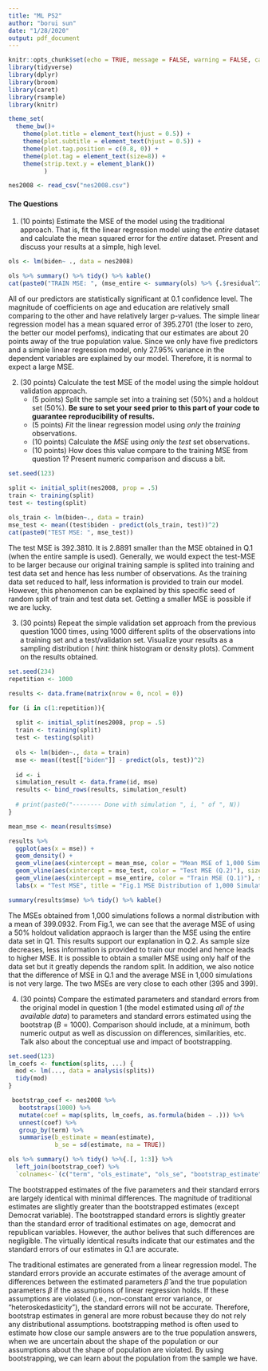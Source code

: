 ```yaml
---
title: "ML PS2"
author: "borui sun"
date: "1/28/2020"
output: pdf_document
---
```


```r
knitr::opts_chunk$set(echo = TRUE, message = FALSE, warning = FALSE, cache = TRUE)
library(tidyverse)
library(dplyr)
library(broom)
library(caret)
library(rsample)
library(knitr)

theme_set(
  theme_bw()+
    theme(plot.title = element_text(hjust = 0.5)) +
    theme(plot.subtitle = element_text(hjust = 0.5)) +
    theme(plot.tag.position = c(0.8, 0)) +
    theme(plot.tag = element_text(size=8)) +
    theme(strip.text.y = element_blank())
          )

nes2008 <- read_csv("nes2008.csv")
```


#### The Questions

1. (10 points) Estimate the MSE of the model using the traditional approach. That is, fit the linear regression model using the _entire_ dataset and calculate the mean squared error for the _entire_ dataset. Present and discuss your results at a simple, high level.

```r
ols <- lm(biden~ ., data = nes2008)

ols %>% summary() %>% tidy() %>% kable()
cat(paste0("TRAIN MSE: ", (mse_entire <- summary(ols) %>% {.$residual^2} %>% mean())))
```

All of our predictors are statistically significant at 0.1 confidence level. The magnitude of coefficients on age and education are relatively small comparing to the other and have relatively larger p-values. The simple linear regression model has a mean squared error of 395.2701 (the loser to zero, the better our model perfoms), indicating that our estimates are about 20 points away of the true population value. Since we only have five predictors and a simple linear regression model, only 27.95% variance in the dependent variables are explained by our model. Therefore, it is normal to expect a large MSE. 

2. (30 points) Calculate the test MSE of the model using the simple holdout validation approach.
    * (5 points) Split the sample set into a training set (50%) and a holdout set (50%). **Be sure to set your seed prior to this part of your code to guarantee reproducibility of results.**
    * (5 points) _Fit_ the linear regression model using _only_ the _training_ observations.
    * (10 points) Calculate the _MSE_ using _only_ the _test_ set observations.
    * (10 points) How does this value compare to the training MSE from question 1? Present numeric comparison and discuss a bit.
    
```r
set.seed(123)

split <- initial_split(nes2008, prop = .5)
train <- training(split)
test <- testing(split)
    
ols_train <- lm(biden~., data = train)
mse_test <- mean((test$biden - predict(ols_train, test))^2)
cat(paste0("TEST MSE: ", mse_test))

```

The test MSE is 392.3810. It is 2.8891 smaller than the MSE obtained in Q.1 (when the entire sample is used). Generally, we would expect the test-MSE to be larger because our original training sample is splited into training and test data set and hence has less number of observations. As the training data set reduced to half, less information is provided to train our model. However, this phenomenon can be explained by this specific seed of random split of train and test data set. Getting a smaller MSE is possible if we are lucky.  

3. (30 points) Repeat the simple validation set approach from the previous question 1000 times, using 1000 different splits of the observations into a training set and a test/validation set. Visualize your results as a sampling distribution ( *_hint_*: think histogram or density plots). Comment on the results obtained.

```r
set.seed(234)
repetition <- 1000

results <- data.frame(matrix(nrow = 0, ncol = 0))

for (i in c(1:repetition)){
  
  split <- initial_split(nes2008, prop = .5)
  train <- training(split)
  test <- testing(split)
  
  ols <- lm(biden~., data = train)
  mse <- mean((test[["biden"]] - predict(ols, test))^2)
  
  id <- i
  simulation_result <- data.frame(id, mse)
  results <- bind_rows(results, simulation_result)
  
  # print(paste0("-------- Done with simulation ", i, " of ", N))
}

mean_mse <- mean(results$mse)

results %>%
  ggplot(aes(x = mse)) +
  geom_density() +
  geom_vline(aes(xintercept = mean_mse, color = "Mean MSE of 1,000 Simulations"), size = 1) +
  geom_vline(aes(xintercept = mse_test, color = "Test MSE (Q.2)"), size = 1) +
  geom_vline(aes(xintercept = mse_entire, color = "Train MSE (Q.1)"), size = 1) +
  labs(x = "Test MSE", title = "Fig.1 MSE Distribution of 1,000 Simulations")
```
```r
summary(results$mse) %>% tidy() %>% kable()
```

The MSEs obtained from 1,000 simulations follows a normal distribution with a mean of 399.0932. From Fig.1, we can see that the average MSE of using a 50% holdout validation appraoch is larger than the MSE using the entire data set in Q1. This results support our explanation in Q.2. As sample size decreases, less information is provided to train our model and hence leads to higher MSE. It is possible to obtain a smaller MSE using only half of the data set but it greatly depends the random split. In addition, we also notice that the difference of MSE in Q.1 and the average MSE in 1,000 simulations is not very large. The two MSEs are very close to each other (395 and 399). 

4. (30 points) Compare the estimated parameters and standard errors from the original model in question 1 (the model estimated using _all of the available data_) to parameters and standard errors estimated using the bootstrap ($B = 1000$). Comparison should include, at a minimum, both numeric output as well as discussion on differences, similarities, etc. Talk also about the conceptual use and impact of bootstrapping.


```r
set.seed(123)
lm_coefs <- function(splits, ...) {
  mod <- lm(..., data = analysis(splits))
  tidy(mod)
}

 bootstrap_coef <- nes2008 %>%
   bootstraps(1000) %>%
   mutate(coef = map(splits, lm_coefs, as.formula(biden ~ .))) %>%
   unnest(coef) %>%
   group_by(term) %>%
   summarise(b_estimate = mean(estimate),
             b_se = sd(estimate, na = TRUE))

ols %>% summary() %>% tidy() %>%{.[, 1:3]} %>%
  left_join(bootstrap_coef) %>%
  `colnames<-`(c("term", "ols_estimate", "ols_se", "bootstrap_estimate", "bootstrap_se")) %>% kable()
```

The bootstrapped estimates of the five parameters and their standard errors are largely identical with minimal differences. The magnitude of traditional estimates are slightly greater than the bootstrapped estimates (except Democrat variable). The bootstrapped standard errors is slightly greater than the standard error of traditional estimates on age, democrat and republican variables. However, the author belives that such differences are negligible. The virtually identical results indicate that our estimates and the standard errors of our estimates in Q.1 are accurate. 

The traditional estimates are generated from a linear regression model. The standard errors provide an accurate estimates of the average amount of differences between the estimated parameters $\hat{\beta}$ and the true population parameters $\beta$ if the assumptions of linear regression holds. If these assumptions are violated (i.e., non-constant error variance, or "heteroskedasticity"), the standard errors will not be accurate. Therefore, bootstrap estimates in general are more robust because they do not rely any distributional assumptions. bootstrapping method is often used to estimate how close our sample answers are to the true population answers, when we are uncertain about the shape of the population or our assumptions about the shape of population are violated. By using bootstrapping, we can learn about the population from the sample we have.
